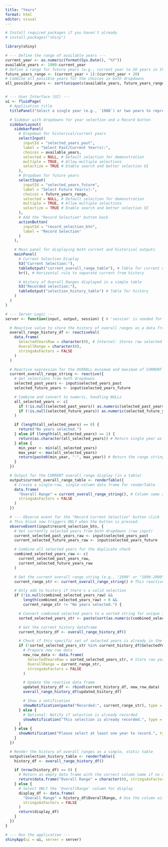```yaml
---
title: "Years"
format: html
editor: visual
---
```


```r
# Install required packages if you haven't already
# install.packages("shiny")

library(shiny)

# --- Define the range of available years ---
current_year <- as.numeric(format(Sys.Date(), "%Y"))
available_years <- 1900:current_year
# Define a range for future years (e.g., current year to 20 years in the future)
future_years_range <- (current_year + 1):(current_year + 20)
# Combine all possible years for the choices in both dropdowns
all_possible_years <- sort(unique(c(available_years, future_years_range)))


# --- User Interface (UI) ---
ui <- fluidPage(
  # Application title
  titlePanel("Select a single year (e.g., `1980`) or two years to represent a range (e.g.,`1970` `1995`) and then submit."),

  # Sidebar with dropdowns for year selection and a Record button
  sidebarLayout(
    sidebarPanel(
      # Dropdown for historical/current years
      selectInput(
        inputId = "selected_years_past",
        label = "Select Past/Current Year(s):",
        choices = available_years,
        selected = NULL, # Default selection for demonstration
        multiple = TRUE, # Allow multiple selections
        selectize = TRUE # Enable search and better selection UI
      ),
      # Dropdown for future years
      selectInput(
        inputId = "selected_years_future",
        label = "Select Future Year(s):",
        choices = future_years_range,
        selected = NULL, # Default selection for demonstration
        multiple = TRUE, # Allow multiple selections
        selectize = TRUE # Enable search and better selection UI
      ),
      # Add the "Record Selection" button back
      actionButton(
        inputId = "record_selection_btn",
        label = "Record Selection"
      )
    ),

    # Main panel for displaying both current and historical outputs
    mainPanel(
      # Current Selection Display
      h3("Current Selection:"),
      tableOutput("current_overall_range_table"), # Table for current overall range
      hr(), # Horizontal rule to separate current from history

      # History of Overall Ranges displayed in a simple table
      h3("Recorded selection:"),
      tableOutput("selection_history_table") # Table for history
    )
  )
)

# --- Server Logic ---
server <- function(input, output, session) { # 'session' is needed for notifications

  # Reactive value to store the history of overall ranges as a data frame
  overall_range_history_df <- reactiveVal(
    data.frame(
      SelectedYearsRaw = character(0), # Internal: Stores raw selected years for duplicate check
      OverallRange = character(0),
      stringsAsFactors = FALSE
    )
  )

  # Reactive expression for the OVERALL minimum and maximum of CURRENT selected years
  current_overall_range_string <- reactive({
    # Get selections from both dropdowns
    selected_past_years <- input$selected_years_past
    selected_future_years <- input$selected_years_future

    # Combine and convert to numeric, handling NULLs
    all_selected_years <- c(
      if (!is.null(selected_past_years)) as.numeric(selected_past_years),
      if (!is.null(selected_future_years)) as.numeric(selected_future_years)
    )

    if (length(all_selected_years) == 0) {
      return("No years selected.")
    } else if (length(all_selected_years) == 1) {
      return(as.character(all_selected_years)) # Return single year as string
    } else {
      min_year <- min(all_selected_years)
      max_year <- max(all_selected_years)
      return(paste0(min_year, "-", max_year)) # Return the range string
    }
  })

  # Output for the CURRENT overall range display (in a table)
  output$current_overall_range_table <- renderTable({
    # Create a single-row, single-column data frame for renderTable
    data.frame(
      "Overall Range" = current_overall_range_string(), # Column name and its value
      stringsAsFactors = FALSE
    )
  })

  # --- Observe event for the "Record Current Selection" button click ---
  # This block now triggers ONLY when the button is pressed.
  observeEvent(input$record_selection_btn, {
    # Get currently selected years from both dropdowns (raw input)
    current_selected_past_years_raw <- input$selected_years_past
    current_selected_future_years_raw <- input$selected_years_future

    # Combine all selected years for the duplicate check
    combined_selected_years_raw <- c(
      current_selected_past_years_raw,
      current_selected_future_years_raw
    )

    # Get the current overall range string (e.g., "1990" or "1990-2000")
    current_range_str <- current_overall_range_string() # This reactive will update based on combined input

    # Only add to history if there's a valid selection
    if (!is.null(combined_selected_years_raw) &&
        length(combined_selected_years_raw) > 0 &&
        current_range_str != "No years selected.") {

      # Convert combined selected years to a sorted string for unique identification
      sorted_selected_years_str <- paste(sort(as.numeric(combined_selected_years_raw)), collapse = ",")

      # Get the current history dataframe
      current_history_df <- overall_range_history_df()

      # Check if this specific set of selected years is already in the history
      if (!sorted_selected_years_str %in% current_history_df$SelectedYearsRaw) {
        # Prepare new row data
        new_row_data <- data.frame(
          SelectedYearsRaw = sorted_selected_years_str, # Store raw years string for uniqueness check
          OverallRange = current_range_str,
          stringsAsFactors = FALSE
        )

        # Update the reactive data frame
        updated_history_df <- rbind(current_history_df, new_row_data)
        overall_range_history_df(updated_history_df)

        # Show a notification
        showNotification(paste("Recorded:", current_range_str), type = "message", duration = 2)
      } else {
        # Optional: Notify if selection is already recorded
        showNotification("This selection is already recorded.", type = "warning", duration = 2)
      }
    } else {
      showNotification("Please select at least one year to record.", type = "error", duration = 3)
    }
  })

  # Render the history of overall ranges as a simple, static table
  output$selection_history_table <- renderTable({
    history_df <- overall_range_history_df()

    if (nrow(history_df) == 0) {
      # Return an empty data frame with the correct column name if no data yet
      return(data.frame("Overall Range" = character(0), stringsAsFactors = FALSE))
    } else {
      # Select ONLY the 'OverallRange' column for display
      display_df <- data.frame(
        "Overall Range" = history_df$OverallRange, # Use the column with the overall range
        stringsAsFactors = FALSE
      )
      return(display_df)
    }
  })
}

# --- Run the application ---
shinyApp(ui = ui, server = server)

```

